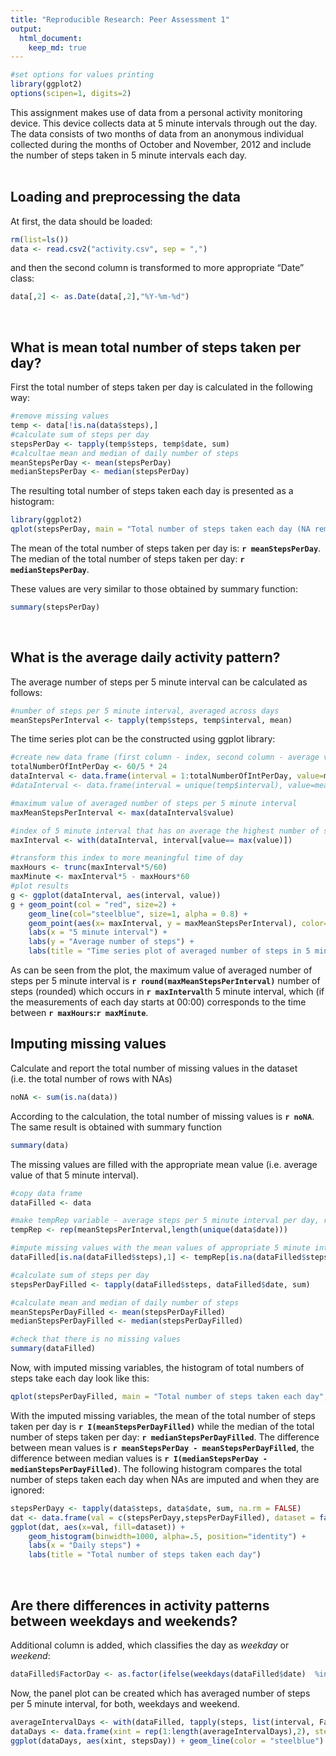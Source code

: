 ```yaml
---
title: "Reproducible Research: Peer Assessment 1"
output: 
  html_document:
    keep_md: true
---
```

```r
#set options for values printing
library(ggplot2)
options(scipen=1, digits=2)
```

This assignment makes use of data from a personal activity monitoring device.
This device collects data at 5 minute intervals through out the day.
The data consists of two months of data from an anonymous individual collected
during the months of October and November, 2012 and include the number of steps
taken in 5 minute intervals each day.
<br><br>

## Loading and preprocessing the data
At first, the data should be loaded:
```r
rm(list=ls())
data <- read.csv2("activity.csv", sep = ",")
```
and then the second column is transformed to more appropriate "Date" class:
```r
data[,2] <- as.Date(data[,2],"%Y-%m-%d")
```
<br>


## What is mean total number of steps taken per day?
First the total number of steps taken per day is calculated in the following way:
```r
#remove missing values
temp <- data[!is.na(data$steps),]
#calculate sum of steps per day
stepsPerDay <- tapply(temp$steps, temp$date, sum)
#calcultae mean and median of daily number of steps
meanStepsPerDay <- mean(stepsPerDay)
medianStepsPerDay <- median(stepsPerDay)
```

The resulting total number of steps taken each day is presented as a histogram:
```r
library(ggplot2)
qplot(stepsPerDay, main = "Total number of steps taken each day (NA removed)", xlab = "Daily steps", binwidth = 1000)
```

The mean of the total number of steps taken per day is: **`r meanStepsPerDay`**.  
The median of the total number of steps taken per day: **`r medianStepsPerDay`**.


These values are very similar to those obtained by summary function:
```r
summary(stepsPerDay)
```
<br>


## What is the average daily activity pattern?
The average number of steps per 5 minute interval can be calculated as follows:
```r
#number of steps per 5 minute interval, averaged across days
meanStepsPerInterval <- tapply(temp$steps, temp$interval, mean)

```

The time series plot can be the constructed using ggplot library:
```r
#create new data frame (first column - index, second column - average value)
totalNumberOfIntPerDay <- 60/5 * 24
dataInterval <- data.frame(interval = 1:totalNumberOfIntPerDay, value=meanStepsPerInterval)
#dataInterval <- data.frame(interval = unique(temp$interval), value=meanStepsPerInterval)

#maximum value of averaged number of steps per 5 minute interval
maxMeanStepsPerInterval <- max(dataInterval$value)

#index of 5 minute interval that has on average the highest number of steps
maxInterval <- with(dataInterval, interval[value== max(value)])

#transform this index to more meaningful time of day
maxHours <- trunc(maxInterval*5/60)
maxMinute <- maxInterval*5 - maxHours*60
#plot results
g <- ggplot(dataInterval, aes(interval, value))
g + geom_point(col = "red", size=2) + 
    geom_line(col="steelblue", size=1, alpha = 0.8) +
    geom_point(aes(x= maxInterval, y = maxMeanStepsPerInterval), color="red", size = 4, alpha = 0.9) +
    labs(x = "5 minute interval") +
    labs(y = "Average number of steps") +
    labs(title = "Time series plot of averaged number of steps in 5 minute interval")
```

As can be seen from the plot, the maximum value of averaged number of steps per 5 minute interval is **`r round(maxMeanStepsPerInterval)`** number of steps (rounded) which occurs in **`r maxInterval`**th 5 minute interval, which (if the measurements of each day starts at 00:00) corresponds to the time between **`r maxHours`:`r maxMinute`**.
<br>


## Imputing missing values
Calculate and report the total number of missing values in the dataset (i.e. the total number of rows with NAs)
```r
noNA <- sum(is.na(data))
```
According to the calculation, the total number of missing values is **`r noNA`**. The same result is obtained with summary function
```r
summary(data)
```
The missing values are filled with the appropriate mean value (i.e. average value of that 5 minute interval). 
```r
#copy data frame
dataFilled <- data

#make tempRep variable - average steps per 5 minute interval per day, repeat it for number of days in dataset
tempRep <- rep(meanStepsPerInterval,length(unique(data$date)))

#impute missing values with the mean values of appropriate 5 minute interval
dataFilled[is.na(dataFilled$steps),1] <- tempRep[is.na(dataFilled$steps)]

#calculate sum of steps per day
stepsPerDayFilled <- tapply(dataFilled$steps, dataFilled$date, sum)

#calculate mean and median of daily number of steps
meanStepsPerDayFilled <- mean(stepsPerDayFilled)
medianStepsPerDayFilled <- median(stepsPerDayFilled)

#check that there is no missing values
summary(dataFilled)
```
Now, with imputed missing variables, the histogram of total numbers of steps take each day look like this:
```r
qplot(stepsPerDayFilled, main = "Total number of steps taken each day", xlab = "Daily steps", binwidth = 1000)
```

With the imputed missing variables, the mean of the total number of steps taken per day is **`r I(meanStepsPerDayFilled)`** while the median of the total number of steps taken per day: **`r medianStepsPerDayFilled`**. The difference between mean values is **`r meanStepsPerDay - meanStepsPerDayFilled`**, the difference between median values is **`r I(medianStepsPerDay - medianStepsPerDayFilled)`**. The following histogram compares the total number of steps taken each day when NAs are imputed and when they are ignored:
```r
stepsPerDayy <- tapply(data$steps, data$date, sum, na.rm = FALSE)
dat <- data.frame(val = c(stepsPerDayy,stepsPerDayFilled), dataset = factor(rep(c("NA ignored","imputed"),each=length(stepsPerDayy))))
ggplot(dat, aes(x=val, fill=dataset)) +
    geom_histogram(binwidth=1000, alpha=.5, position="identity") +
    labs(x = "Daily steps") +
    labs(title = "Total number of steps taken each day")
```
<br>


## Are there differences in activity patterns between weekdays and weekends?
Additional column is added, which classifies the day as *weekday* or *weekend*:
```r
dataFilled$FactorDay <- as.factor(ifelse(weekdays(dataFilled$date)  %in% c("subota","nedjelja"), "Weekend", "Weekday"))
```
Now, the panel plot can be created which has averaged number of steps per 5 minute interval, for both, weekdays and weekend.
```r
averageIntervalDays <- with(dataFilled, tapply(steps, list(interval, FactorDay), mean))
dataDays <- data.frame(xint = rep(1:length(averageIntervalDays),2), stepsDay = c(averageIntervalDays[,1],averageIntervalDays[,2]), factorVar = rep(c("Weekday","Weekend"),each = length(averageIntervalDays)))
ggplot(dataDays, aes(xint, stepsDay)) + geom_line(color = "steelblue") + facet_wrap(~factorVar, nrow = 2) + labs(y = "Average number of steps per 5 minute interval")

```



<br>